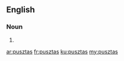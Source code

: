 ==English==

===Noun===
{{head|en|plural}}

# {{plural of|puszta|lang=en}}

[[ar:pusztas]]
[[fr:pusztas]]
[[ku:pusztas]]
[[my:pusztas]]